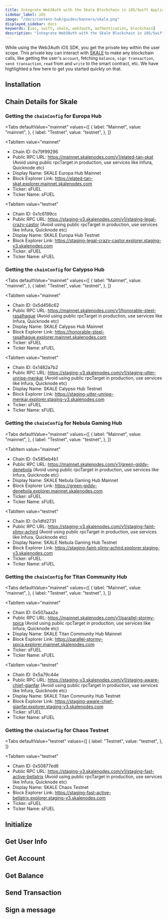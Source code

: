 ```yaml
---
title: Integrate Web3Auth with the Skale Blockchain in iOS/Swift Applications
sidebar_label: iOS
image: "/docs/content-hub/guides/banners/skale.png"
displayed_sidebar: docs
keywords: [ios, swift, skale, web3auth, authentication, blockchain]
description: "Integrate Web3Auth with the Skale Blockchain in iOS/Swift Applications | Documentation - Web3Auth"
---
```



<SEO
  title="Integrate Web3Auth with the Skale Blockchain in iOS/Swift Applications"
  description="Integrate Web3Auth with the Skale Blockchain in iOS/Swift Applications | Documentation - Web3Auth"
  image="https://web3auth.io/docs/content-hub/guides/banners/skale.png"
  slug="/connect-blockchain/evm/skale/ios"
/>

While using the Web3Auth iOS SDK, you get the private key within the user scope. This private key can interact with [SKALE](https://skale.space/) to
make any blockchain calls, like getting the user's `account`, fetching `balance`, `sign transaction`, `send transaction`, `read` from and `write` to
the smart contract, etc. We have highlighted a few here to get you started quickly on that.

## Installation

<InstallationSnippet />

## Chain Details for Skale

### Getting the `chainConfig` for Europa Hub

<Tabs
 defaultValue="mainnet"
  values={[
    { label: "Mainnet", value: "mainnet", },
    { label: "Testnet", value: "testnet", },
  ]}
>
<TabItem
  value="mainnet"
>

- Chain ID: 0x79f99296
- Public RPC URL: https://mainnet.skalenodes.com/v1/elated-tan-skat (Avoid using public rpcTarget in production, use services like Infura, Quicknode
  etc)
- Display Name: SKALE Europa Hub Mainnet
- Block Explorer Link: https://elated-tan-skat.explorer.mainnet.skalenodes.com
- Ticker: sFUEL
- Ticker Name: sFUEL

</TabItem>

<TabItem
  value="testnet"
>

- Chain ID: 0x1c6199cc
- Public RPC URL: https://staging-v3.skalenodes.com/v1/staging-legal-crazy-castor (Avoid using public rpcTarget in production, use services like
  Infura, Quicknode etc)
- Display Name: SKALE Europa Hub Testnet
- Block Explorer Link: https://staging-legal-crazy-castor.explorer.staging-v3.skalenodes.com
- Ticker: sFUEL
- Ticker Name: sFUEL

</TabItem>
</Tabs>

### Getting the `chainConfig` for Calypso Hub

<Tabs
 defaultValue="mainnet"
  values={[
    { label: "Mainnet", value: "mainnet", },
    { label: "Testnet", value: "testnet", },
  ]}
>
<TabItem
  value="mainnet"
>

- Chain ID: 0x5d456c62
- Public RPC URL: https://mainnet.skalenodes.com/v1/honorable-steel-rasalhague (Avoid using public rpcTarget in production, use services like Infura,
  Quicknode etc)
- Display Name: SKALE Calypso Hub Mainnet
- Block Explorer Link: https://honorable-steel-rasalhague.explorer.mainnet.skalenodes.com
- Ticker: sFUEL
- Ticker Name: sFUEL

</TabItem>

<TabItem
  value="testnet"
>

- Chain ID: 0x1482a7b2
- Public RPC URL: https://staging-v3.skalenodes.com/v1/staging-utter-unripe-menkar (Avoid using public rpcTarget in production, use services like
  Infura, Quicknode etc)
- Display Name: SKALE Calypso Hub Testnet
- Block Explorer Link: https://staging-utter-unripe-menkar.explorer.staging-v3.skalenodes.com
- Ticker: sFUEL
- Ticker Name: sFUEL

</TabItem>
</Tabs>

### Getting the `chainConfig` for Nebula Gaming Hub

<Tabs
 defaultValue="mainnet"
  values={[
    { label: "Mainnet", value: "mainnet", },
    { label: "Testnet", value: "testnet", },
  ]}
>
<TabItem
  value="mainnet"
>

- Chain ID: 0x585eb4b1
- Public RPC URL: https://mainnet.skalenodes.com/v1/green-giddy-denebola (Avoid using public rpcTarget in production, use services like Infura,
  Quicknode etc)
- Display Name: SKALE Nebula Gaming Hub Mainnet
- Block Explorer Link: https://green-giddy-denebola.explorer.mainnet.skalenodes.com
- Ticker: sFUEL
- Ticker Name: sFUEL

</TabItem>

<TabItem
  value="testnet"
>

- Chain ID: 0x1dfd2731
- Public RPC URL: https://staging-v3.skalenodes.com/v1/staging-faint-slimy-achird (Avoid using public rpcTarget in production, use services like
  Infura, Quicknode etc)
- Display Name: SKALE Nebula Gaming Hub Testnet
- Block Explorer Link: https://staging-faint-slimy-achird.explorer.staging-v3.skalenodes.com
- Ticker: sFUEL
- Ticker Name: sFUEL

</TabItem>
</Tabs>

### Getting the `chainConfig` for Titan Community Hub

<Tabs
 defaultValue="mainnet"
  values={[
    { label: "Mainnet", value: "mainnet", },
    { label: "Testnet", value: "testnet", },
  ]}
>
<TabItem
  value="mainnet"
>

- Chain ID: 0x507aaa2a
- Public RPC URL: https://mainnet.skalenodes.com/v1/parallel-stormy-spica (Avoid using public rpcTarget in production, use services like Infura,
  Quicknode etc)
- Display Name: SKALE Titan Community Hub Mainnet
- Block Explorer Link: https://parallel-stormy-spica.explorer.mainnet.skalenodes.com
- Ticker: sFUEL
- Ticker Name: sFUEL

</TabItem>

<TabItem
  value="testnet"
>

- Chain ID: 0x5a79c44e
- Public RPC URL: https://staging-v3.skalenodes.com/v1/staging-aware-chief-gianfar (Avoid using public rpcTarget in production, use services like
  Infura, Quicknode etc)
- Display Name: SKALE Titan Community Hub Testnet
- Block Explorer Link: https://staging-aware-chief-gianfar.explorer.staging-v3.skalenodes.com
- Ticker: sFUEL
- Ticker Name: sFUEL

</TabItem>
</Tabs>

### Getting the `chainConfig` for Chaos Testnet

<Tabs
 defaultValue="testnet"
  values={[
    { label: "Testnet", value: "testnet", },
  ]}
>

<TabItem
  value="testnet"
>

- Chain ID: 0x50877ed6
- Public RPC URL: https://staging-v3.skalenodes.com/v1/staging-fast-active-bellatrix (Avoid using public rpcTarget in production, use services like
  Infura, Quicknode etc)
- Display Name: SKALE Chaos Testnet
- Block Explorer Link: https://staging-fast-active-bellatrix.explorer.staging-v3.skalenodes.com
- Ticker: sFUEL
- Ticker Name: sFUEL

</TabItem>
</Tabs>

## Initialize

<InitialisationSnippet />

## Get User Info

<UserInfoSnippet />

## Get Account

<GetAccountSnippet />

## Get Balance

<GetBalanceSnippet />

## Send Transaction

<SendTransactionSnippet />

## Sign a message

<SignMessageSnippet />
